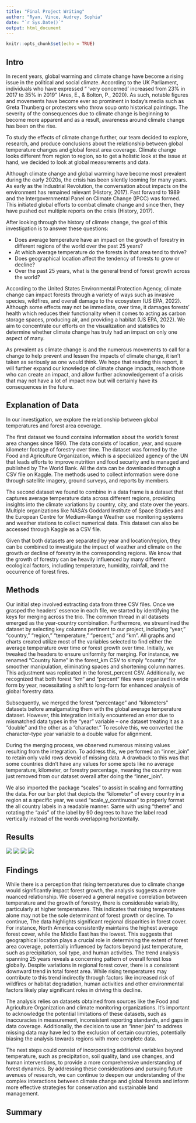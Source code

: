 ```yaml
---
title: "Final Project Writing"
author: "Ryan, Vince, Audrey, Sophia"
date: "`r Sys.Date()`"
output: html_document
---
```


```r
knitr::opts_chunk$set(echo = TRUE)
```

## Intro

In recent years, global warming and climate change have become a rising issue in the political and social climate. According to the UK Parliament, individuals who have expressed “ ‘very concerned’ increased from 23% in 2017 to 35% in 2019” (Ares, E., & Bolton, P., 2020). As such, notable figures and movements have become ever so prominent in today’s media such as Greta Thunberg or protesters who throw soup onto historical paintings. The severity of the consequences due to climate change is beginning to become more apparent and as a result, awareness around climate change has been on the rise. 

To study the effects of climate change further, our team decided to explore, research, and produce conclusions about the relationship between global temperature changes and global forest area coverage. Climate change looks different from region to region, so to get a holistic look at the issue at hand, we decided to look at global measurements and data. 

Although climate change and global warming have become most prevalent during the early 2020s, the crisis has been silently looming for many years. As early as the Industrial Revolution, the conversation about impacts on the environment has remained relevant (History, 2017). Fast forward to 1989 and the Intergovernmental Panel on Climate Change (IPCC) was formed. This initiated global efforts to combat climate change and since then, they have pushed out multiple reports on the crisis (History, 2017). 

After looking through the history of climate change, the goal of this investigation is to answer these questions:

- Does average temperature have an impact on the growth of forestry in different regions of the world over the past 25 years?
- At which average temperature do the forests in that area tend to thrive?
- Does geographical location affect the tendency of forests to grow or decline?
- Over the past 25 years, what is the general trend of forest growth across the world?

According to the United States Environmental Protection Agency, climate change can impact forests through a variety of ways such as invasive species, wildfires, and overall damage to the ecosystem (US EPA, 2022). Although some effects may not be immediate, over time, it damages forests’ health which reduces their functionality when it comes to acting as carbon storage spaces, producing air, and providing a habitat (US EPA, 2022). We aim to concentrate our efforts on the visualization and statistics to determine whether climate change has truly had an impact on only one aspect of many. 

As prevalent as climate change is and the numerous movements to call for a change to help prevent and lessen the impacts of climate change, it isn’t taken as seriously as one would think. We hope that reading this report, it will further expand our knowledge of climate change impacts, reach those who can create an impact, and allow further acknowledgement of a crisis that may not have a lot of impact now but will certainly have its consequences in the future.

## Explanation of Data

In our investigation, we explore the relationship between global temperatures and forest area coverage. 

The first dataset we found contains information about the world's forest area changes since 1990. The data consists of location, year, and square kilometer footage of forestry over time. The dataset was formed by the Food and Agriculture Organization, which is a specialized agency of the UN that leads efforts to improve nutrition and food security and is managed and published by The World Bank. All the data can be downloaded through a CSV file on Kaggle. The methods used to collect information were done through satellite imagery, ground surveys, and reports by members.

The second dataset we found to combine in a data frame is a dataset that captures average temperature data across different regions, providing insights into the climate variations by country, city, and state over the years. Multiple organizations like NASA’s Goddard Institute of Space Studies and the European Centre for Medium-Range Weather use monitoring systems and weather stations to collect numerical data. This dataset can also be accessed through Kaggle as a CSV file.

Given that both datasets are separated by year and location/region, they can be combined to investigate the impact of weather and climate on the growth or decline of forestry in the corresponding regions. We know that the growth of forestry can be heavily influenced by many different ecological factors, including temperature, humidity, rainfall, and the occurrence of forest fires. 


## Methods

Our initial step involved extracting data from three CSV files. Once we grasped the headers' essence in each file, we started by identifying the keys for merging across the trio. The common thread in all datasets emerged as the year-country combination. Furthermore, we streamlined the dataset by selecting key columns pertinent to our project, including "year," "country," "region," "temperature," "percent," and "km”.  All graphs and charts created utilize most of the variables selected to find either the average temperature over time or forest growth over time. Initially, we tweaked the headers to ensure uniformity for merging. For instance, we renamed "Country Name" in the forest_km CSV to simply "country" for smoother manipulation, eliminating spaces and shortening column names. This adjustment was replicated in the forest_percent CSV. Additionally, we recognized that both forest "km" and "percent" files were organized in wide form by year, necessitating a shift to long-form for enhanced analysis of global forestry data.

Subsequently, we merged the forest "percentage" and "kilometers" datasets before amalgamating them with the global average temperature dataset. However, this integration initially encountered an error due to mismatched data types in the "year" variable – one dataset treating it as a "double" and the other as a "character." To resolve this, we converted the character-type year variable to a double value for alignment.

During the merging process, we observed numerous missing values resulting from the integration. To address this, we performed an "inner_join" to retain only valid rows devoid of missing data. A drawback to this was that some countries didn’t have any values for some spots like no average temperature, kilometer, or forestry percentage, meaning the country was just removed from our dataset overall after doing the “inner_join”.

We also imported the package “scales” to assist in scaling and formatting the data. For our bar plot that depicts the “kilometer” of every country in a region at a specific year, we used “scale_y_continuous” to properly format the all country labels in a readable manner. Same with using “theme” and rotating the “axis” of the label by 90 degrees to have the label read vertically instead of the words overlapping horizontally.

## Results
![](../info201Project/assets/ryan1.jpg)
![](../info201Project/assets/avg_thrive.jpg)
![](../info201Project/assets/region_growth.jpg)
![](../info201Project/assets/forest_china.jpg)

## Findings

While there is a perception that rising temperatures due to climate change would significantly impact forest growth, the analysis suggests a more nuanced relationship. We observed a general negative correlation between temperature and the growth of forestry, there is considerable variability, particularly at higher temperatures. This indicates that rising temperatures alone may not be the sole determinant of forest growth or decline. To continue, The data highlights significant regional disparities in forest cover. For instance, North America consistently maintains the highest average forest cover, while the Middle East has the lowest. This suggests that geographical location plays a crucial role in determining the extent of forest area coverage, potentially influenced by factors beyond just temperature, such as precipitation, soil type, and human activities. The trend analysis spanning 25 years reveals a concerning pattern of overall forest loss globally. Despite variations in regional forest cover, there is a consistent downward trend in total forest area. While rising temperatures may contribute to this trend indirectly through factors like increased risk of wildfires or habitat degradation, human activities and other environmental factors likely play significant roles in driving this decline.


The analysis relies on datasets obtained from sources like the Food and Agriculture Organization and climate monitoring organizations. It's important to acknowledge the potential limitations of these datasets, such as inaccuracies in measurement, inconsistent reporting standards, and gaps in data coverage. Additionally, the decision to use an "inner join" to address missing data may have led to the exclusion of certain countries, potentially biasing the analysis towards regions with more complete data.


The next steps could consist of incorporating additional variables beyond temperature, such as precipitation, soil quality, land use changes, and human interventions, to provide a more comprehensive understanding of forest dynamics. By addressing these considerations and pursuing future avenues of research, we can continue to deepen our understanding of the complex interactions between climate change and global forests and inform more effective strategies for conservation and sustainable land management.

## Summary